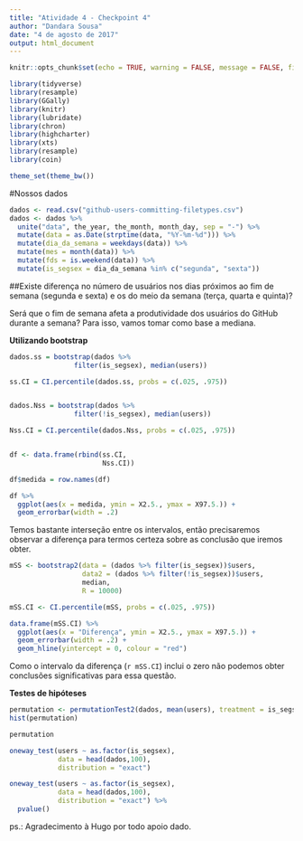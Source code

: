 ```yaml
---
title: "Atividade 4 - Checkpoint 4"
author: "Dandara Sousa"
date: "4 de agosto de 2017"
output: html_document
---
```


```r
knitr::opts_chunk$set(echo = TRUE, warning = FALSE, message = FALSE, fig.align="center")

library(tidyverse)
library(resample)
library(GGally)
library(knitr)
library(lubridate)
library(chron)
library(highcharter)
library(xts)
library(resample)
library(coin)

theme_set(theme_bw())
```

#Nossos dados

```r
dados <- read.csv("github-users-committing-filetypes.csv")
dados <- dados %>%
  unite("data", the_year, the_month, month_day, sep = "-") %>%
  mutate(data = as.Date(strptime(data, "%Y-%m-%d"))) %>%
  mutate(dia_da_semana = weekdays(data)) %>%
  mutate(mes = month(data)) %>%
  mutate(fds = is.weekend(data)) %>%
  mutate(is_segsex = dia_da_semana %in% c("segunda", "sexta"))
```


##Existe diferença no número de usuários nos dias próximos ao fim de semana (segunda e sexta) e os do meio da semana (terça, quarta e quinta)?

Será que o fim de semana afeta a produtividade dos usuários do GitHub durante a semana? Para isso, vamos tomar como base a mediana.

**Utilizando bootstrap**

```r
dados.ss = bootstrap(dados %>%
                filter(is_segsex), median(users))

ss.CI = CI.percentile(dados.ss, probs = c(.025, .975))


dados.Nss = bootstrap(dados %>%
                filter(!is_segsex), median(users))

Nss.CI = CI.percentile(dados.Nss, probs = c(.025, .975))


df <- data.frame(rbind(ss.CI,
                       Nss.CI))

df$medida = row.names(df)

df %>% 
  ggplot(aes(x = medida, ymin = X2.5., ymax = X97.5.)) + 
  geom_errorbar(width = .2)
```

Temos bastante interseção entre os intervalos, então precisaremos observar a diferença para termos certeza sobre as conclusão que iremos obter.

```r
mSS <- bootstrap2(data = (dados %>% filter(is_segsex))$users,
                  data2 = (dados %>% filter(!is_segsex))$users,
                  median,
                  R = 10000)

mSS.CI <- CI.percentile(mSS, probs = c(.025, .975))

data.frame(mSS.CI) %>%
  ggplot(aes(x = "Diferença", ymin = X2.5., ymax = X97.5.)) + 
  geom_errorbar(width = .2) + 
  geom_hline(yintercept = 0, colour = "red")
```

Como o intervalo da diferença (`r mSS.CI`) inclui o zero não podemos obter conclusões significativas para essa questão.

**Testes de hipóteses**


```r
permutation <- permutationTest2(dados, mean(users), treatment = is_segsex)
hist(permutation)
```
```r
permutation
```

```r
oneway_test(users ~ as.factor(is_segsex), 
            data = head(dados,100), 
            distribution = "exact")

oneway_test(users ~ as.factor(is_segsex), 
            data = head(dados,100), 
            distribution = "exact") %>% 
  pvalue()
```



ps.: Agradecimento à Hugo por todo apoio dado.
